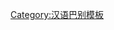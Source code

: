 {{User language-3|zh-jilu|该用户能以'''[[:Category:Zh-jilu-3 使用者|熟练]]'''的'''[[:Category:Zh-jilu 使用者|冀鲁官话]]'''进行交流。|官话|13|9}}<noinclude>[[Category:汉语巴别模板]]</noinclude>